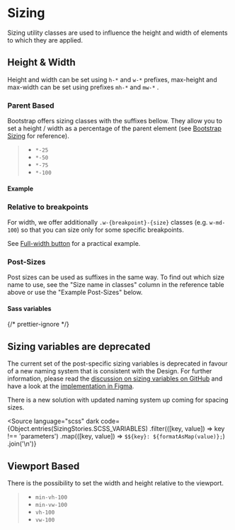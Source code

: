 
<Meta of={SizingStories} />

# Sizing

<div className="lead">
  Sizing utility classes are used to influence the height and width of elements to which they are
  applied.
</div>

## Height & Width

Height and width can be set using `h-*` and `w-*` prefixes, max-height and max-width can be set using prefixes `mh-*` and `mw-*` .

### Parent Based

Bootstrap offers sizing classes with the suffixes bellow. They allow you to set a height / width as a percentage of the parent element (see [Bootstrap Sizing](https://getbootstrap.com/docs/5.3/utilities/sizing/) for reference).

> - `*-25`
> - `*-50`
> - `*-75`
> - `*-100`

#### Example

<Canvas sourceState="shown" of={SizingStories.SizesPercent} />
<div className="hide-col-default">
  <Controls of={SizingStories.SizesPercent} />
</div>

### Relative to breakpoints

For width, we offer additionally `.w-{breakpoint}-{size}` classes (e.g. `w-md-100`) so that you can size only for some specific breakpoints.

See <a href="/?path=/docs/eb78afcb-ce92-4990-94b6-6536d5ec6af4--docs#full-width">Full-width button</a> for a practical example.

### Post-Sizes

Post sizes can be used as suffixes in the same way. To find out which size name to use, see the "Size name in classes" column in the reference table above or use the "Example Post-Sizes" below.

#### Sass variables

{/* prettier-ignore */}
<div className="alert alert-warning mb-bigger-big">
  <h2 className="alert-heading">Sizing variables are deprecated</h2>
  <p>The current set of the post-specific sizing variables is deprecated in favour of a new naming system that is consistent with the Design. For further information, please read the <a href="https://github.com/swisspost/design-system/discussions/588">discussion on sizing variables on GitHub</a> and have a look at the <a href="https://www.figma.com/file/ojCcgC5Zd12eUSzq6V5m24/Foundations?node-id=3%3A2&t=l8qimsXlxeMLOzs6-0">implementation in Figma</a>.</p>
  <p>There is a new solution with updated naming system up coming for spacing sizes.</p>
</div>

<Source
  language="scss"
  dark
  code={Object.entries(SizingStories.SCSS_VARIABLES)
    .filter(([key, value]) => key !== 'parameters')
    .map(([key, value]) => `$${key}: ${formatAsMap(value)};`)
    .join('\n')}
></Source>

<Canvas of={SizingStories.Sizes} />
<div className="hide-col-default">
  <Controls of={SizingStories.Sizes} />
</div>

## Viewport Based

There is the possibility to set the width and height relative to the viewport.

> - `min-vh-100`
> - `min-vw-100`
> - `vh-100`
> - `vw-100`
